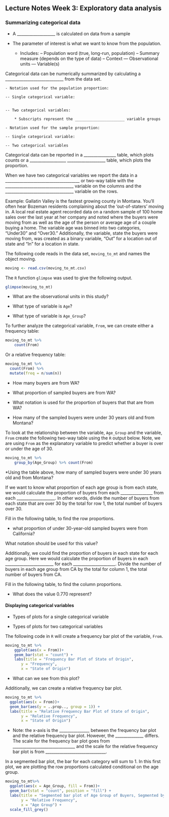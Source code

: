 ## Lecture Notes Week 3: Exploratory data analysis 

\setstretch{1}

### Summarizing categorical data {-}

* A ___________________ is calculated on data from a sample

* The parameter of interest is what we want to know from the population.

    - Includes:
    -- Population word (true, long-run, population)
    -- Summary measure (depends on the type of data)
    -- Context
    --- Observational units
    --- Variable(s)

Categorical data can be numerically summarized by calculating a _____________________________ from the data set.

    - Notation used for the population proportion:
    
    -- Single categorical variable:
       
\vspace{0.2in}
        
    -- Two categorical variables:
    
\vspace{0.2in}

        * Subscripts represent the ______________________ variable groups
    
    - Notation used for the sample proportion:
    
    -- Single categorical variable:

\vspace{0.2in}

    -- Two categorical variables
    
\vspace{0.2in}

Categorical data can be reported in a ________________ table, which plots counts or a __________________ ___________________ table, which plots the proportion.

When we have two categorical variables we report the data in a  _____________________________________  or two-way table with the __________________________________ variable on the columns and the __________________________________ variable on the rows.

Example:  Gallatin Valley is the fastest growing county in Montana.  You’ll often hear Bozeman residents complaining about the ‘out-of-staters’ moving in.  A local real estate agent recorded data on a random sample of 100 home sales over the last year at her company and noted where the buyers were moving from as well as the age of the person or average age of a couple buying a home.  The variable age was binned into two categories, "Under30" and "Over30." Additionally, the variable, state the buyers were moving from, was created as a binary variable, "Out" for a location out of state and "In" for a location in state.  

The following code reads in the data set, `moving_to_mt` and names the object moving.

```r
moving <- read.csv(moving_to_mt.csv)
```


The `R` function `glimpse` was used to give the following output.

```r
glimpse(moving_to_mt)
```

* What are the observational units in this study?

\vspace{0.3in}

* What type of variable is `Age`?

\vspace{0.3in}

* What type of variable is `Age_Group`?

To further analyze the categorical variable, `From`, we can create either a frequency table:

```r
moving_to_mt %>%
    count(From)
```

Or a relative frequency table:

```r
moving_to_mt %>%
  count(From) %>%
  mutate(freq = n/sum(n))
```

* How many buyers are from WA?  

\vspace{0.3in}

* What proportion of sampled buyers are from WA?

\vspace{0.3in}

* What notation is used for the proportion of buyers that that are from WA?

\vspace{0.3in}

* How many of the sampled buyers were under 30 years old and from Montana?

\vspace{0.3in}

To look at the relationship between the variable, `Age_Group` and the variable, `From` create the following two-way table using the `R` output below.  Note, we are using `From` as the explanatory variable to predict whether a buyer is over or under the age of 30.

```r
moving_to_mt %>%
    group_by(Age_Group) %>% count(From)
```

\begin{center}
\begingroup
\setlength{\tabcolsep}{14pt} % Default value: 6pt
\renewcommand{\arraystretch}{2} % Default value: 1
\begin{tabular}{|c|c|c|c|c|c|}
\hline
 & \multicolumn{4}{|c|}{\textbf{State}} & \\ \hline
\textbf{Age Group} & CA & CO & MT & WA & Total \\ \hline
 Over30 & & & & & \\ \hline
 Under30 & & & & &\\ \hline
 Total & & & & & \\ \hline  
\end{tabular}
\endgroup
\end{center}

*Using the table above, how many of sampled buyers were under 30 years old and from Montana?

\vspace{0.2in}

If we want to know what proportion of each age group is from each state, we would calculate the proportion of buyers from each ________________ from each ___________________. In other words, divide the number of buyers from each state that are over 30 by the total for row 1, the total number of buyers over 30.

Fill in the following table, to find the row proportions.

\begin{center}
\begingroup
\setlength{\tabcolsep}{14pt} % Default value: 6pt
\renewcommand{\arraystretch}{2} % Default value: 1
\begin{tabular}{|c|c|c|c|c|}
\hline
 & \multicolumn{4}{|c|}{\textbf{State}} & \\ \hline
\textbf{Age Group} & CA & CO & MT & WA  \\ \hline
 Over30 & & & &  \\ \hline
 Under30 & & & & \\ \hline
\end{tabular}
\endgroup
\end{center}

* what proportion of under 30-year-old sampled buyers were from California?

\vspace{0.3in}

What notation should be used for this value?

\vspace{0.2in}

Additionally, we could find the proportion of buyers in each state for each age group.  Here we would calculate the proportion of buyers in each ________________________ for each _____________________.  Divide the number of buyers in each age group from CA by the total for column 1, the total number of buyers from CA. 

Fill in the following table, to find the column proportions.

\begin{center}
\begingroup
\setlength{\tabcolsep}{14pt} % Default value: 6pt
\renewcommand{\arraystretch}{2} % Default value: 1
\begin{tabular}{|c|c|c|c|c|}
\hline
 & \multicolumn{4}{|c|}{\textbf{State}} & \\ \hline
\textbf{Age Group} & CA & CO & MT & WA  \\ \hline
 Over30 & & & &  \\ \hline
 Under30 & & & & \\ \hline
\end{tabular}
\endgroup
\end{center}

* What does the value 0.770 represent?

\vspace{0.3in}

#### Displaying categorical variables {-}

* Types of plots for a single categorical variable

\vspace{0.4in}

* Types of plots for two categorical variables

\vspace{0.4in}

The following code in `R` will create a frequency bar plot of the variable, `From`.

```r
moving_to_mt %>%
    ggplot(aes(x = From))+
    geom_bar(stat = "count") +
    labs(title = "Frequency Bar Plot of State of Origin",
       y = "Frequency",
       x = "State of Origin")
```

* What can we see from this plot?

\vspace{0.3in}

Additionally, we can create a relative frequency bar plot.

```r
moving_to_mt %>%
  ggplot(aes(x = From))+
  geom_bar(aes(y = ..prop.., group = 1)) +
  labs(title = "Relative Frequency Bar Plot of State of Origin",
       y = "Relative Frequency",
       x = "State of Origin")
```

* Note: the x-axis is the _______________ between the frequency bar plot and the relative frequency bar plot.  However, the ______________ differs.  The scale for the frequency bar plot goes from _______________________________ and the scale for the relative frequency bar plot is from ______________________________.

In a segmented bar plot, the bar for each category will sum to 1.  In this first plot, we are plotting the row proportions calculated conditional on the age group.

```r
moving_to_mt%>%
  ggplot(aes(x = Age_Group, fill = From))+
  geom_bar(stat = "count", position = "fill") +
  labs(title = "Segmented bar plot of Age Group of Buyers, Segmented by State of Origin",
       y = "Relative Frequency",
       x = "Age Group") +
  scale_fill_grey()
```



\newpage
